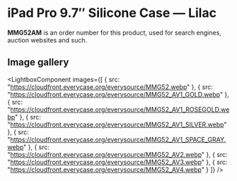 
# iPad Pro 9.7″ Silicone Case — Lilac

<Callout type='info' emoji='👉🏻'>**MMG52AM** is an order number for this product, used for search engines, auction websites and such.</Callout>

## Image gallery

<LightboxComponent
    images={[
      {
        src: "https://cloudfront.everycase.org/everysource/MMG52.webp"
      },
      {
        src: "https://cloudfront.everycase.org/everysource/MMG52_AV1_GOLD.webp"
      },
      {
        src: "https://cloudfront.everycase.org/everysource/MMG52_AV1_ROSEGOLD.webp"
      },
      {
        src: "https://cloudfront.everycase.org/everysource/MMG52_AV1_SILVER.webp"
      },
      {
        src: "https://cloudfront.everycase.org/everysource/MMG52_AV1_SPACE_GRAY.webp"
      },
      {
        src: "https://cloudfront.everycase.org/everysource/MMG52_AV2.webp"
      },
      {
        src: "https://cloudfront.everycase.org/everysource/MMG52_AV3.webp"
      },
      {
        src: "https://cloudfront.everycase.org/everysource/MMG52_AV4.webp"
      }
    ]}
  />
